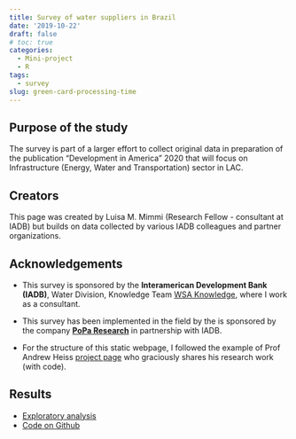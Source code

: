 ```yaml
---
title: Survey of water suppliers in Brazil
date: '2019-10-22'
draft: false
# toc: true
categories:
  - Mini-project
  - R
tags:
  - survey
slug: green-card-processing-time
---
```



## Purpose of the study 
The survey is part of a larger effort to collect original data in preparation of the publication “Development in America” 2020 that will focus on Infrastructure (Energy, Water and Transportation) sector in LAC.

## Creators
This page was created by Luisa M. Mimmi (Research Fellow - consultant at IADB) but builds on data collected by various IADB colleagues and partner organizations.  

## Acknowledgements
+ This survey is sponsored by the **Interamerican Development Bank (IADB)**, Water Division, Knowledge Team  [WSA Knowledge](https://idbg.sharepoint.com/sites/WSAknowledge), where I work as a consultant. 

+ This survey has been implemented in the field by the is sponsored by the company [**PoPa Research**](http://www.poparesearch.com/) in partnership with IADB. 

+ For the structure of this static webpage, I followed the example of Prof Andrew Heiss [project page](https://stats.andrewheiss.com/donors-ngo-restrictions/index.html) who graciously shares his research work (with code).

## Results

- [Exploratory analysis](https://lulliter.github.io/BrazilWaterSurvey/)
- [Code on Github](https://github.com/Lulliter/BrazilWaterSurvey)

